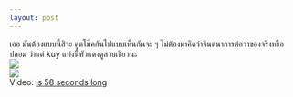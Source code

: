 ```yaml
--- 
layout: post 
--- 
```



&#3648;&#3629;&#3629; &#3617;&#3633;&#3609;&#3605;&#3657;&#3629;&#3591;&#3649;&#3610;&#3610;&#3609;&#3637;&#3657;&#3626;&#3636;&#3623;&#3632; &#3604;&#3641;&#3604;&#3650;&#3617;&#3658;&#3588;&#3585;&#3633;&#3609;&#3652;&#3611;&#3649;&#3610;&#3610;&#3648;&#3627;&#3655;&#3609;&#3585;&#3633;&#3609;&#3592;&#3632; &#3654; &#3652;&#3617;&#3656;&#3605;&#3657;&#3629;&#3591;&#3617;&#3634;&#3588;&#3636;&#3604;&#3623;&#3656;&#3634;&#3592;&#3636;&#3609;&#3605;&#3609;&#3634;&#3585;&#3634;&#3619;&#3605;&#3656;&#3629;&#3623;&#3656;&#3634;&#3586;&#3629;&#3591;&#3592;&#3619;&#3636;&#3591;&#3627;&#3619;&#3639;&#3629;&#3611;&#3621;&#3629;&#3617; &#3623;&#3656;&#3634;&#3649;&#3605;&#3656; kuy &#3649;&#3607;&#3656;&#3591;&#3609;&#3637;&#3657;&#3627;&#3633;&#3623;&#3649;&#3604;&#3591;&#3604;&#3641;&#3626;&#3623;&#3618;&#3648;&#3594;&#3637;&#3618;&#3623;&#3609;&#3632;<br><a href='https://sun9-36.userapi.com/impg/uirEwXWFyeV2hc3Nnl-UDGHVmhtxucb8nmSghA/VS3AJoY_ToQ.jpg?size=960x1280&quality=96&sign=9b9af15ec47f02b8e744822174fd6406&type=album'><img src='https://sun9-36.userapi.com/impg/uirEwXWFyeV2hc3Nnl-UDGHVmhtxucb8nmSghA/VS3AJoY_ToQ.jpg?size=453x604&quality=96&sign=72f3c2ff44ab090f478eb9dc7bd29290&type=album'></a><br><a href='https://sun9-45.userapi.com/impg/8HMhivT_bCR2QVy9OwkL1itcXTpHjvz01bMWSA/beNA2yT9O_E.jpg?size=960x1280&quality=96&sign=bf30973bc09b9fe83043f0c9dd85d64d&type=album'><img src='https://sun9-45.userapi.com/impg/8HMhivT_bCR2QVy9OwkL1itcXTpHjvz01bMWSA/beNA2yT9O_E.jpg?size=453x604&quality=96&sign=7b92f0d9e587dda3fdd9627232f8034c&type=album'></a><br>Video: <a href="https://vk.com/video-203323312_456239899?list=ded5f4fcbcc16340f4">is 58 seconds long </a>